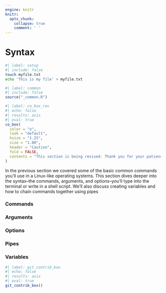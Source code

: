 ```yaml
---
engine: knitr
knitr:
  opts_chunk: 
    collapse: true
    comment: ' '
---
```


# Syntax {.unnumbered}

```bash
#| label: setup
#| include: false
touch myfile.txt
echo 'This is my file' > myfile.txt
```

```r
#| label: common
#| include: false
source("_common.R")
```

```r
#| label: co_box_rev
#| echo: false
#| results: asis
#| eval: true
co_box(
  color = "o",
  look = "default", 
  hsize = "1.25", 
  size = "1.00", 
  header = "Caution", 
  fold = FALSE,
  contents = "This section is being revised. Thank you for your patience."
)
```

In the previous section we covered some of the basic common commands you'll use in a Linux-like operating systems. This section dives deeper into the syntax--the commands, arguments, and options--you'll type into the terminal or write in a shell script. We'll also discuss creating variables and  how to chain commands together using pipes

### Commands 

### Arguments 

### Options 

### Pipes 

### Variables 


```r
#| label: git_contrib_box
#| echo: false
#| results: asis
#| eval: true
git_contrib_box()
```
